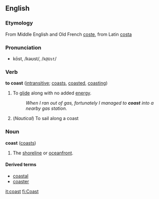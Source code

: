 ==English==
===Etymology===
From Middle English and Old French [[coste]], from Latin [[costa]]

===Pronunciation===
*kōst, /kəʊst/, /<tt>k@Ust</tt>/

===Verb===
'''to coast''' ([[intransitive]]; [[coasts]], [[coasted]], [[coasting]])

# To [[glide]] along with no added [[energy]].
#:''When I ran out of gas, fortunately I managed to '''coast''' into a nearby gas station.''
# (''Nautical'') To sail along a coast

===Noun===
'''coast''' ([[coasts]])

#The [[shoreline]] or [[oceanfront]].

====Derived terms====
*[[coastal]]
*[[coaster]]

[[it:coast]]
[[fi:Coast]]